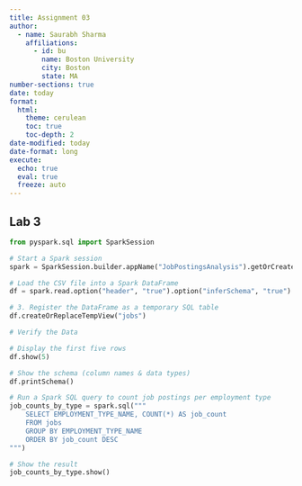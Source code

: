 ```yaml
---
title: Assignment 03
author:
  - name: Saurabh Sharma
    affiliations:
      - id: bu
        name: Boston University
        city: Boston
        state: MA
number-sections: true
date: today
format:
  html:
    theme: cerulean
    toc: true
    toc-depth: 2
date-modified: today
date-format: long
execute:
  echo: true
  eval: true
  freeze: auto
---
```


## Lab 3 

```python
from pyspark.sql import SparkSession

# Start a Spark session
spark = SparkSession.builder.appName("JobPostingsAnalysis").getOrCreate()

# Load the CSV file into a Spark DataFrame
df = spark.read.option("header", "true").option("inferSchema", "true").option("multiLine", "true").option("escape", "\"").csv("data/job_postings.xlsx")

# 3. Register the DataFrame as a temporary SQL table
df.createOrReplaceTempView("jobs")
```

```python
# Verify the Data

# Display the first five rows
df.show(5)

# Show the schema (column names & data types)
df.printSchema()
```

```python
# Run a Spark SQL query to count job postings per employment type
job_counts_by_type = spark.sql("""
    SELECT EMPLOYMENT_TYPE_NAME, COUNT(*) AS job_count
    FROM jobs
    GROUP BY EMPLOYMENT_TYPE_NAME
    ORDER BY job_count DESC
""")

# Show the result
job_counts_by_type.show()
```
